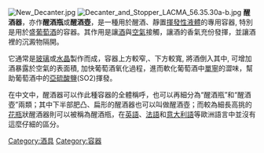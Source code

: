 {{Unreferenced|time=2019-05-18T14:14:03+00:00}}
{{for|紅酒品評雜誌|品醇客}}
[[File:New_Decanter.jpg|thumb]]
[[File:Decanter_and_Stopper_LACMA_56.35.30a-b.jpg|thumb]]
'''醒酒器'''，亦作'''醒酒瓶'''或'''醒酒壺'''，是一種用於醒酒、靜置[[揮發性液體|揮發性液體]]的專用容器, 特別是用於盛[[葡萄酒|葡萄酒]]的容器。其作用是讓[[酒|酒]]與[[空氣|空氣]]接觸，讓酒的香氣充份發揮，並讓酒裡的沉澱物隔開。

它通常是[[玻璃|玻璃]]或[[水晶|水晶]]製作而成，容器上方較窄,、下方較寬, 將酒倒入其中, 可增加酒暴露於空氣的表面積, 加快葡萄酒氧化過程，進而軟化葡萄酒中[[單寧|單寧]]的澀味，幫助葡萄酒中的[[亞硫酸鹽|亞硫酸鹽]](SO2)揮發。

在中文中，醒酒器可以作此種容器的全體稱呼，也可以再細分為“醒酒瓶”和“醒酒壺”兩類；其中下半部肥凸、扁形的醒酒器也可以叫做醒酒壺；而較為細長高挑的[[花瓶|花瓶]]狀醒酒器則可以被稱為醒酒瓶，在[[英語|英語]]、[[法語|法語]]和[[意大利語|意大利語]]等歐洲語言中並沒有這麼仔細的區分。

{{stub}}
[[Category:酒具|Category:酒具]]
[[Category:容器|Category:容器]]